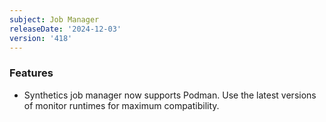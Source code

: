 ```yaml
---
subject: Job Manager
releaseDate: '2024-12-03'
version: '418'
---
```


### Features

* Synthetics job manager now supports Podman. Use the latest versions of monitor runtimes for maximum compatibility.

